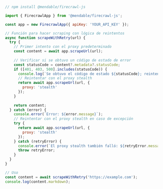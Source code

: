 ```js Node
// npm install @mendable/firecrawl-js

import { FirecrawlApp } from '@mendable/firecrawl-js';

const app = new FirecrawlApp({ apiKey: 'YOUR_API_KEY' });

// Función para hacer scraping con lógica de reintentos
async function scrapeWithRetry(url) {
  try {
    // Primer intento con el proxy predeterminado
    const content = await app.scrapeUrl(url);
    
    // Verificar si se obtuvo un código de estado de error
    const statusCode = content?.metadata?.statusCode;
    if ([401, 403, 500].includes(statusCode)) {
      console.log(`Se obtuvo el código de estado ${statusCode}; reintentando con el proxy stealth`);
      // Reintentar con el proxy stealth
      return await app.scrapeUrl(url, {
        proxy: 'stealth'
      });
    }
    
    return content;
  } catch (error) {
    console.error(`Error: ${error.message}`);
    // Reintentar con el proxy stealth en caso de excepción
    try {
      return await app.scrapeUrl(url, {
        proxy: 'stealth'
      });
    } catch (retryError) {
      console.error(`El proxy stealth también falló: ${retryError.message}`);
      throw retryError;
    }
  }
}

// Uso
const content = await scrapeWithRetry('https://example.com');
console.log(content.markdown);
```
